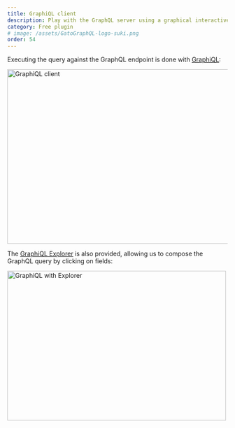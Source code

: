 ```yaml
---
title: GraphiQL client
description: Play with the GraphQL server using a graphical interactive in-browser GraphQL IDE
category: Free plugin
# image: /assets/GatoGraphQL-logo-suki.png
order: 54
---
```


Executing the query against the GraphQL endpoint is done with [GraphiQL](https://github.com/graphql/graphiql):

<Image
  src="/assets/features/graphiql.png"
  width="620"
  height="400"
  alt="GraphiQL client"
  caption="GraphiQL client"
/>

The [GraphiQL Explorer](https://github.com/OneGraph/graphiql-explorer) is also provided, allowing us to compose the GraphQL query by clicking on fields:

<Image
  src="/assets/features/graphiql-explorer.gif"
  width="500"
  height="343"
  alt="GraphiQL with Explorer"
  caption="GraphiQL with Explorer"
/>
